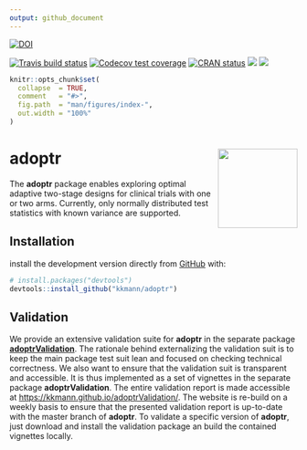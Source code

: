 ```yaml
---
output: github_document
---
```




<!-- badges: start -->

[![DOI](https://zenodo.org/badge/DOI/10.5281/zenodo.2616952.svg)](https://doi.org/10.5281/zenodo.2616952)

[![Travis build status](https://travis-ci.org/kkmann/adoptr.svg?branch=master)](https://travis-ci.org/kkmann/adoptr)
[![Codecov test coverage](https://codecov.io/gh/kkmann/adoptr/branch/master/graph/badge.svg)](https://codecov.io/gh/kkmann/adoptr?branch=master)
[![CRAN status](https://www.r-pkg.org/badges/version/adoptr)](https://cran.r-project.org/package=adoptr)
[![](http://cranlogs.r-pkg.org/badges/last-month/adoptr?color=green)](https://cran.r-project.org/package=adoptr)
[![](http://cranlogs.r-pkg.org/badges/grand-total/adoptr?color=green)](https://cran.r-project.org/package=adoptr)

<!-- badges: end -->



```r
knitr::opts_chunk$set(
  collapse  = TRUE,
  comment   = "#>",
  fig.path  = "man/figures/index-",
  out.width = "100%"
)
```





# adoptr <a href='https://github.com/kkmann/adoptr'><img src='man/figures/logo.png' align="right" height="139" /></a>


The **adoptr** package enables exploring optimal adaptive two-stage designs for
clinical trials with one or two arms.
Currently, only normally distributed test statistics with known variance are
supported.



## Installation

install the development version directly from [GitHub](https://github.com/) with:

``` r
# install.packages("devtools")
devtools::install_github("kkmann/adoptr")
```


## Validation

We provide an extensive validation suite for **adoptr** in the separate 
package [**adoptrValidation**](https://github.com/kkmann/adoptrValidation).
The rationale behind externalizing the validation suit is to keep the main
package test suit lean and focused on checking technical correctness.
We also want to ensure that the validation suit is transparent and accessible.
It is thus implemented as a set of vignettes in the separate package
**adoptrValidation**.
The entire validation report is made accessible at
[https://kkmann.github.io/adoptrValidation/](https://kkmann.github.io/adoptrValidation/).
The website is re-build on a weekly basis to ensure that the presented
validation report is up-to-date with the master branch of **adoptr**.
To validate a specific version of **adoptr**, just download and install
the validation package an build the contained vignettes locally.

